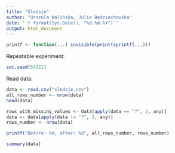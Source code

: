 ```yaml
---
title: "Śledzie"
author: "Urszula Walińska, Julia Będziechowska"
date: '`r format(Sys.Date(), "%d.%m.%Y")`'
output: html_document
---
```


```r
printf <- function(...) invisible(print(sprintf(...)))
```

Repeatable experiment:

```r
set.seed(54321)
```

Read data: 

```r
data <- read.csv("sledzie.csv")
all_rows_number <- nrow(data)
head(data)
```


```r
rows_with_missing_values <- data[apply(data == "?", 2, any)]
data <- data[apply(data != "?", 2, any)]
rows_number <- nrow(data)
```

```r
printf("Before: %d, after: %d", all_rows_number, rows_number)
```


```r
summary(data)
```
